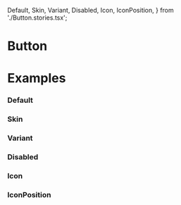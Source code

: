  Default,
  Skin,
  Variant,
  Disabled,
  Icon,
  IconPosition,
} from './Button.stories.tsx';

<Meta title="Components/Atoms/Button" component={Button} />

# Button

<ArgsTable of={Button} />

# <a id="examples"></a>Examples

### Default

<Canvas>
  <Story story={Default} />
</Canvas>

### Skin

<Canvas>
  <Story story={Skin} />
</Canvas>

### Variant

<Canvas>
  <Story story={Variant} />
</Canvas>

### Disabled

<Canvas>
  <Story story={Disabled} />
</Canvas>

### Icon

<Canvas>
  <Story story={Icon} />
</Canvas>

### IconPosition

<Canvas>
  <Story story={IconPosition} />
</Canvas>
